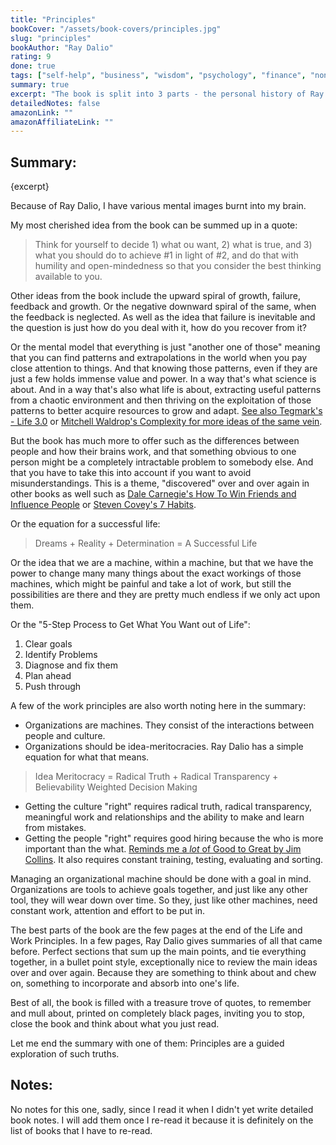 ```yaml
---
title: "Principles"
bookCover: "/assets/book-covers/principles.jpg"
slug: "principles"
bookAuthor: "Ray Dalio"
rating: 9
done: true
tags: ["self-help", "business", "wisdom", "psychology", "finance", "non-fiction"]
summary: true
excerpt: "The book is split into 3 parts - the personal history of Ray Dalio, his work principles and his life principles. To me, the most interesting part of the book is, where he details his life principles. Beautiful ideas and mental models of how to live a good life fill the pages."
detailedNotes: false
amazonLink: ""
amazonAffiliateLink: ""
---
```


## Summary: 

<p>{excerpt}</p>

Because of Ray Dalio, I have various mental images burnt into my brain. 

My most cherished idea from the book can be summed up in a quote:

> Think for yourself to decide 1) what ou want, 2) what is true, and 3) what you should do to achieve #1 in light of #2, and do that with humility and open-mindedness so that you consider the best thinking available to you. 

Other ideas from the book include the upward spiral of growth, failure, feedback and growth. Or the negative downward spiral of the same, when the feedback is neglected. As well as the idea that failure is inevitable and the question is just how do you deal with it, how do you recover from it? 

Or the mental model that everything is just "another one of those" meaning that you can find patterns and extrapolations in the world when you pay close attention to things. And that knowing those patterns, even if they are just a few holds immense value and power. In a way that's what science is about. And in a way that's also what life is about, extracting useful patterns from a chaotic environment and then thriving on the exploitation of those patterns to better acquire resources to grow and adapt. [See also Tegmark's - Life 3.0](/booknotes/life-3-0) or [Mitchell Waldrop's Complexity for more ideas of the same vein](/booknotes/complexity).

But the book has much more to offer such as the differences between people and how their brains work, and that something obvious to one person might be a completely intractable problem to somebody else. And that you have to take this into account if you want to avoid misunderstandings. This is a theme, "discovered" over and over again in other books as well such as [Dale Carnegie's How To Win Friends and Influence People](/booknotes/how-to-win-friends-and-influence-people) or [Steven Covey's 7 Habits](/booknotes/7-habits).

Or the equation for a successful life: 

> Dreams + Reality + Determination = A Successful Life

Or the idea that we are a machine, within a machine, but that we have the power to change many many things about the exact workings of those machines, which might be painful and take a lot of work, but still the possibilities are there and they are pretty much endless if we only act upon them. 

Or the "5-Step Process to Get What You Want out of Life": 
1. Clear goals
2. Identify Problems 
3. Diagnose and fix them
4. Plan ahead
5. Push through 

A few of the work principles are also worth noting here in the summary: 
- Organizations are machines. They consist of the interactions between people and culture. 
- Organizations should be idea-meritocracies. Ray Dalio has a simple equation for what that means. 

> Idea Meritocracy = Radical Truth +  Radical Transparency + Believability Weighted Decision Making

- Getting the culture "right" requires radical truth, radical transparency, meaningful work and relationships and the ability to make and learn from mistakes. 
- Getting the people "right" requires good hiring because the who is more important than the what. [Reminds me a *lot* of Good to Great by Jim Collins](/booknotes/good-to-great). It also requires constant training, testing, evaluating and sorting.

Managing an organizational machine should be done with a goal in mind. Organizations are tools to achieve goals together, and just like any other tool, they will wear down over time. So they, just like other machines, need constant work, attention and effort to be put in.  


The best parts of the book are the few pages at the end of the Life and Work Principles. In a few pages, Ray Dalio gives summaries of all that came before. Perfect sections that sum up the main points, and tie everything together, in a bullet point style, exceptionally nice to review the main ideas over and over again. Because they are something to think about and chew on, something to incorporate and absorb into one's life. 

Best of all, the book is filled with a treasure trove of quotes, to remember and mull about, printed on completely black pages, inviting you to stop, close the book and think about what you just read. 

Let me end the summary with one of them:
Principles are a guided exploration of such truths.  

## Notes: 

No notes for this one, sadly, since I read it when I didn't yet write detailed book notes. I will add them once I re-read it because it is definitely on the list of books that I have to re-read. 